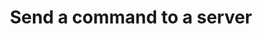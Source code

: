 ---
title: 'Send a command to a server'
description: "Sends a power signal to the server.   Include --header 'Content-Type: application/json' \ in your request."
api: 'POST /api/client/servers/eff10fb1-e18b-4c3e-973e-a2c548c7b649/power'
accept: 'application/json'
---